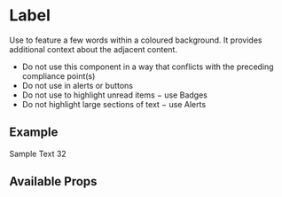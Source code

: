 

<Meta title="Components/Label/Intro" component={Label} />

# Label

Use to feature a few words within a coloured background. It provides additional context about the adjacent content.

- Do not use this component in a way that conflicts with the preceding compliance point(s)
- Do not use in alerts or buttons
- Do not use to highlight unread items − use Badges
- Do not highlight large sections of text − use Alerts

## Example

<Canvas>
  <Text>
    Sample Text <Label>32</Label>
  </Text>
</Canvas>

## Available Props

<ArgsTable />
